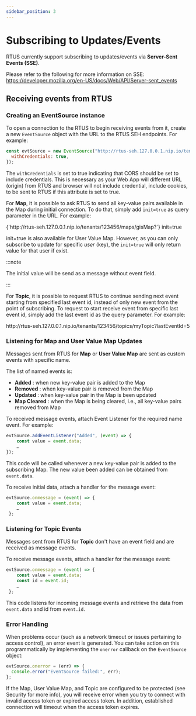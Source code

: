 ```yaml
---
sidebar_position: 3
---
```



#	Subscribing to Updates/Events

RTUS currently support subscribing to updates/events via **Server-Sent Events (SSE)**. 

Please refer to the following for more information on SSE:
https://developer.mozilla.org/en-US/docs/Web/API/Server-sent_events


##	Receiving events from RTUS

###	Creating an EventSource instance

To open a connection to the RTUS to begin receiving events from it, create a new `EventSource` object with the URL to the RTUS SEH endpoints. For example: 

```js
const evtSource = new EventSource("http://rtus-seh.127.0.0.1.nip.io/tenants/123456/maps/gisMap", {
  withCredentials: true,
});
```

The `withCredentials` is set to true indicating that CORS should be set to include credentials. 
This is necessary as your Web App will different URL (origin) from RTUS and browser will not include credential, include cookies, 
to be sent to RTUS if this attribute is set to true.

For **Map**, it is possible to ask RTUS to send all key-value pairs available in the Map during initial connection. To do that, simply add `init=true` as query parameter in the URL. 
For example:

<CodeBlock language="bash">
  {`http://rtus-seh.127.0.0.1.nip.io/tenants/123456/maps/gisMap?`}
  <span className="highlight">init=true</span>
</CodeBlock>

<span className="highlight">init=true</span> is also available for User Value Map. 
However, as you can only subscribe to update for specific *user* (key), the `init=true` will only return value for that user if exist.


:::note

The initial value will be send as a message without event field.

::: 

For **Topic**, it is possible to request RTUS to continue sending next event starting from specified last event id, 
instead of only new event from the point of subscribing. To request to start receive event from specific last event id, 
simply add the last event id as the query parameter. For example:

<CodeBlock language="bash">
http://rtus-seh.127.0.0.1.nip.io/tenants/123456/topics/myTopic?<span className="highlight">lastEventId=5</span>
</CodeBlock>



###	Listening for Map and User Value Map Updates

Messages sent from RTUS for **Map** or **User Value Map** are sent as custom events with specific name.

The list of named events is:
-	**Added** : when new key-value pair is added to the Map
-	**Removed** : when key-value pair is removed from the Map
-	**Updated** : when key-value pair in the Map is been updated
-	**Map Cleared** : when the Map is being cleared, i.e., all key-value pairs removed from Map

To received message events, attach Event Listener for the required name event. For example:

```js
evtSource.addEventListener("Added", (event) => {
	const value = event.data;
	…  
});

```

This code will be called whenever a new key-value pair is added to the subscribing Map. 
The new value been added can be obtained from `event.data`.

To receive initial data, attach a handler for the message event:

```js
evtSource.onmessage = (event) => {
	const value = event.data;
	…
 };

 ```


###	Listening for Topic Events

Messages sent from RTUS for **Topic** don't have an event field and are received as message events.

To receive message events, attach a handler for the message event:

```js
evtSource.onmessage = (event) => {
	const value = event.data;
	const id = event.id;
	…
 };
```

This code listens for incoming message events and retrieve the data from `event.data` and id from `event.id`.

###	Error Handling

When problems occur (such as a network timeout or issues pertaining to access control), an error event is generated. 
You can take action on this programmatically by implementing the `onerror` callback on the `EventSource` object:

```js
evtSource.onerror = (err) => {
  console.error("EventSource failed:", err);
};
```

If the Map, User Value Map, and Topic are configured to be protected (see Security for more info), you will receive error 
when you try to connect with invalid access token or expired access token. In addition, established connection will 
timeout when the access token expires.



